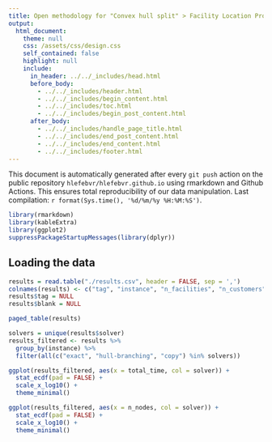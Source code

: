 ```yaml
---
title: Open methodology for "Convex hull split" > Facility Location Problem (FLP)
output: 
  html_document:
    theme: null
    css: /assets/css/design.css
    self_contained: false
    highlight: null
    include:
      in_header: ../../_includes/head.html
      before_body: 
        - ../../_includes/header.html
        - ../../_includes/begin_content.html
        - ../../_includes/toc.html
        - ../../_includes/begin_post_content.html
      after_body: 
        - ../../_includes/handle_page_title.html
        - ../../_includes/end_post_content.html
        - ../../_includes/end_content.html
        - ../../_includes/footer.html
---
```


<div class="warning">This document is automatically generated after every `git push` action on the public repository `hlefebvr/hlefebvr.github.io` using rmarkdown and Github Actions. This ensures total reproducibility of our data manipulation. Last compilation: `r format(Sys.time(), '%d/%m/%y %H:%M:%S')`.</div>


```r
library(rmarkdown)
library(kableExtra)
library(ggplot2)
suppressPackageStartupMessages(library(dplyr))
```

## Loading the data

```r
results = read.table("./results.csv", header = FALSE, sep = ',')
colnames(results) <- c("tag", "instance", "n_facilities", "n_customers", "Gamma", "solver", "total_time", "status", "reason", "best_obj", "best_bound", "n_nodes", "blank")
results$tag = NULL
results$blank = NULL
```

```r
paged_table(results)
```

```r
solvers = unique(results$solver)
results_filtered <- results %>%
  group_by(instance) %>%
  filter(all(c("exact", "hull-branching", "copy") %in% solvers))
```

```r
ggplot(results_filtered, aes(x = total_time, col = solver)) +
  stat_ecdf(pad = FALSE) +
  scale_x_log10() +
  theme_minimal()
```

```r
ggplot(results_filtered, aes(x = n_nodes, col = solver)) +
  stat_ecdf(pad = FALSE) +
  scale_x_log10() +
  theme_minimal()
```
